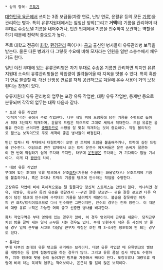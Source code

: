  * 상위 항목: [[주특기]]

[[대한민국 육군]]에서 쓰이는 3종 보급품(차량 연료, 난방 연료, 윤활유 등의 모든 [[기름]])을 관리하는 병과. 특히 유류지원대에서는 엄청난 양의(그리고 '''거액'''의) 기름을 관리하며 타 부대로 수송보낼 기름을 내어주거나, 민간 업체에서 기름을 인수하여 보관하는 역할을 하기 때문에 전략적 중요도가 높다.

주로 대학교 전공이 [[화학]], [[환경]]관리 쪽이거나 [[공고]] 출신인 병사들이 유류관리병 보직을 받는다. 물론 다른 병과가 다 그렇듯 수요에 비해 모자라는 인원을 일반 소총수에서 채우기도 한다.

일반 야전 부대에 있는 유류관리병은 자기 부대로 수송온 기름만 관리하면 되지만 유류지원대 소속의 유류관리병들은 작업량이 밀려들어올 때 지옥을 맛볼 수 있다. 특히 혹한기 연료 불출할 때. 대신 난방용 연료를 자체 공급하므로 겨울에 온수 사용이 거의 보장된다는 장점이 있다.

유류지원대 유류 관리병의 업무는 포장 유류 작업반, 대량 유류 작업반, 통제반 등으로 분류되며 각각의 업무는 대략 다음과 같다.

 * 포장 유류 작업반
 '야적지'라는 곳에서 주로 작업한다. 나무 레일 위에 드럼통에 담긴 기름을 수평으로 눕혀서 최대 3단까지 적재하며, 윤활유 드럼은 작으므로 그대로 세워서 적재한다. 드럼 유류든 윤활유 캔이든 쓰러지면 [[좆망]]하므로 수평을 잘 맞춰 적재하는 것이 중요하다. 직접 물리적으로 힘쓰는 보직이므로 주로 체격이 좋은 병사들이 배정된다.

 민간 업체나 타 부대에서 대형트럭이 오면 빈 트럭에 드럼을 불출해주거나, 트럭에 실린 드럼을 인수한다. 여담으로 민간 업체에서 오는 트럭 운전수 아저씨들은 운전 솜씨가 절륜하여 한 번에 작업하기 쉽게 주차해 주지만, 타부대 [[운전병]]은 주차하는 거 기다리다 잠들 기세이다. 이게 다 [[짬밥]]의 차이.

 * 대량 유류 작업반
 부대에 있는 초대형 유류 탱크에서 유조[[화차]](기름을 수송하는 화물열차)나 유조트럭에 기름을 불출하거나, 혹은 화차나 트럭의 기름을 탱크에 인수하는 작업을 수행한다.

 포장유류 작업에 비해 육체적으로는 덜 힘들지만 정신적 스트레스는 만만치 않다. 왜냐하면 경유, 휘발유, 항공유 등의 유종을 헷갈려서 --구멍 잘못 찾으면-- 관을 잘못 꽂으면 다른 유종이 담긴 탱크에 인수되어 수억대의 기름을 날려먹기 때문이다. 불출을 잘못하면 어차피 빈 화차/트럭이었으므로 다시 인수하면 그만이지만, 인수의 경우는 진짜 망한다. 이 때문에 대량 유류 보직은 가능한 머리 좋고 신중한 병사를 배치한다.

 화차 작업구역은 부대 영외에 있는 경우가 많아, 이 경우 영외지에 근무를 세운다. 당직근무처럼 밤을 꼴딱 새는 일직 근무를 서는 경우도 있다. 부대 인원수가 적은 등 사정이 안 좋을 경우 일직 근무를 서고도 다음날 근무자 취침은 오전 약 3~4시간 정도밖에 안 되는 경우도 있다.

 * 통제반
 부대 내부의 초대형 유류 탱크를 관리하는 보직이다. 대량 유류 작업할 때 유류탱크의 밸브를 개방하는 등 함께 협동작업을 하는 경우가 많다. 그리고 유류 품질 검사 작업도 수행하며, 지하 탱크에 빗물 등이 들어차면 펌프를 가동해서 빼내야 한다. 포장유류나 대량유류 작업에 비해 하는 육체적 업무는 적어보이나, 은근히 할 일이 많은 보직이다.

